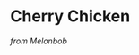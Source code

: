 # Cherry Chicken
_from Melonbob_
\begin{recipe}{Cherry Chicken}{6}{2-4 hours}
\freeform This is a good recipe for a dutch oven entree that creates its own gravy
\ingredient[4]{}{large chicken breasts, sliced in half}
\ingredient[1.5]{cups}{apple juice}
\ingredient[15]{oz can}{dark, depitted sweet cheeries, heavy syrup reserved}
\ingredient[\fr13]{cup}{mushrooms}
\ingredient[\fr13]{cup}{onions}
\ingredient[2]{cups}{chicken broth}
\ingredient[1.5]{cups}{red wine}
\ingredient[2]{tsp}{oregano}
\ingredient[3]{Tbsp}{parsley}
\ingredient[5]{cloves}{garlic}
\ingredient[1]{Tbsp}{salt}
\ingredient[\fr34]{tsp}{paprika}
\ingredient[\fr34]{tsp}{white pepper}
\ingredient[\fr34]{cup}{A/P flour}
\ingredient[8]{Tbsp}{butter (1 stick)}

Brine halved chicken breasts with salt at 1.5tsp/cupLiquid concentration, oregano, 3 small cloves minced garlic, 
in 2 cups total liquid of reserved cherry juice from can and balance of apple juice for 1-3 hours.

Finely dice and saute mushrooms, onions, and 1 clove minced garlic in 3 Tbsp butter and 1/2 cup wine. Set aside.  

Dredge chicken breasts in flour seasoned with paprika and white pepper.  Use 1/2 Tbsp butter for each pair of breast halves per side to brown chicken in dutch oven for 1 minute/side.  Set aside and keep warm.

Add remaining butter and saute last clove minced garlic for 15-20 seconds.  Deglaze pan with remaining red wine.

Add reserved mushroom/onion mixture, chicken broth and parsley.  Bring to a simmer.

Add reserved chicken and braise until pan gravy has thickened, 20-30 minutes.

\freeform Add a vegetable and mashed potatoes and serve with red wine or amber, malty beer.
\end{recipe}
<!-- Type:Entree -->
<!-- Cook:Melonbob -->
